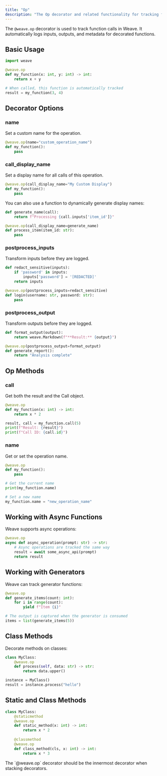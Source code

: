 ```yaml
---
title: "Op"
description: "The Op decorator and related functionality for tracking function calls"
---
```


The `@weave.op` decorator is used to track function calls in Weave. It automatically logs inputs, outputs, and metadata for decorated functions.

## Basic Usage

```python
import weave

@weave.op
def my_function(x: int, y: int) -> int:
    return x + y

# When called, this function is automatically tracked
result = my_function(3, 4)
```

## Decorator Options

### name

Set a custom name for the operation.

```python
@weave.op(name="custom_operation_name")
def my_function():
    pass
```

### call_display_name

Set a display name for all calls of this operation.

```python
@weave.op(call_display_name="My Custom Display")
def my_function():
    pass
```

You can also use a function to dynamically generate display names:

```python
def generate_name(call):
    return f"Processing {call.inputs['item_id']}"

@weave.op(call_display_name=generate_name)
def process_item(item_id: str):
    pass
```

### postprocess_inputs

Transform inputs before they are logged.

```python
def redact_sensitive(inputs):
    if 'password' in inputs:
        inputs['password'] = '[REDACTED]'
    return inputs

@weave.op(postprocess_inputs=redact_sensitive)
def login(username: str, password: str):
    pass
```

### postprocess_output

Transform outputs before they are logged.

```python
def format_output(output):
    return weave.Markdown(f"**Result:** {output}")

@weave.op(postprocess_output=format_output)
def generate_report():
    return "Analysis complete"
```

## Op Methods

### call

Get both the result and the Call object.

```python
@weave.op
def my_function(x: int) -> int:
    return x * 2

result, call = my_function.call(5)
print(f"Result: {result}")
print(f"Call ID: {call.id}")
```

### name

Get or set the operation name.

```python
@weave.op
def my_function():
    pass

# Get the current name
print(my_function.name)

# Set a new name
my_function.name = "new_operation_name"
```

## Working with Async Functions

Weave supports async operations:

```python
@weave.op
async def async_operation(prompt: str) -> str:
    # Async operations are tracked the same way
    result = await some_async_api(prompt)
    return result
```

## Working with Generators

Weave can track generator functions:

```python
@weave.op
def generate_items(count: int):
    for i in range(count):
        yield f"Item {i}"

# The output is captured when the generator is consumed
items = list(generate_items(5))
```

## Class Methods

Decorate methods on classes:

```python
class MyClass:
    @weave.op
    def process(self, data: str) -> str:
        return data.upper()

instance = MyClass()
result = instance.process("hello")
```

## Static and Class Methods

```python
class MyClass:
    @staticmethod
    @weave.op
    def static_method(x: int) -> int:
        return x * 2
    
    @classmethod
    @weave.op
    def class_method(cls, x: int) -> int:
        return x * 3
```

<Note>
The `@weave.op` decorator should be the innermost decorator when stacking decorators.
</Note>